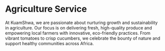 <div className="min-h-screen bg-gray-50 dark:bg-gray-900 py-12 px-4">
  <div className="max-w-7xl mx-auto">
    <h1 className="text-4xl font-bold text-gray-900 dark:text-white mb-8 text-center">
      Agriculture Service
    </h1>
    <p className="text-lg text-gray-700 dark:text-gray-200 mb-10 text-center max-w-2xl mx-auto">
      At KuamShwa, we are passionate about nurturing growth and sustainability
      in agriculture. Our focus is on delivering fresh, high-quality produce and
      empowering local farmers with innovative, eco-friendly practices. From
      vibrant tomatoes to crisp cucumbers, we celebrate the bounty of nature and
      support healthy communities across Africa.
    </p>
    <ImageCardGrid labels={["Tomatoes", "Cucumber", "Green Bell", "Okra"]} />
  </div>
</div>
